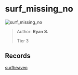 
# surf_missing_no

![surf_missing_no](https://raw.githubusercontent.com/Sayt123/SurfMapPics/Maps-and-bonuses/csgo/surf_missing_no.jpg)

> Author: **Ryan S.**
>
> Tier 3

## Records

[surfheaven](https://surfheaven.eu/map/surf_missing_no)
